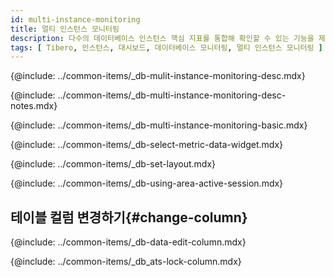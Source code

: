 ```yaml
---
id: multi-instance-monitoring
title: 멀티 인스턴스 모니터링
description: 다수의 데이터베이스 인스턴스 핵심 지표를 통합해 확인할 수 있는 기능을 제공합니다.
tags: [ Tibero, 인스턴스, 대시보드, 데이터베이스 모니터링, 멀티 인스턴스 모니터링 ]
---
```


<!-- 개요-->
{@include: ../common-items/_db-mulit-instance-monitoring-desc.mdx}

<!-- Notes-->
{@include: ../common-items/_db-multi-instance-monitoring-desc-notes.mdx}

<!-- 기본 화면 안내-->
{@include: ../common-items/_db-multi-instance-monitoring-basic.mdx}


<!-- 지표 선택하기-->
{@include: ../common-items/_db-select-metric-data-widget.mdx}  


<!-- 레이아웃 설정하기-->
{@include: ../common-items/_db-set-layout.mdx}  


<!-- 액티브 세션 영역 활용하기-->
{@include: ../common-items/_db-using-area-active-session.mdx}  

## 테이블 컬럼 변경하기{#change-column}

{@include: ../common-items/_db-data-edit-column.mdx}

<!-- 컬럼 정보 안내-->
{@include: ../common-items/_db_ats-lock-column.mdx}  